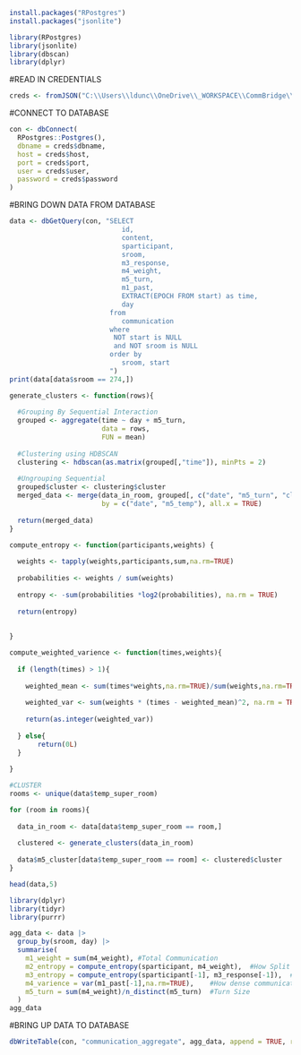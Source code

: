 ```r
install.packages("RPostgres")
install.packages("jsonlite")

library(RPostgres)
library(jsonlite)
library(dbscan)
library(dplyr)

```

#READ IN CREDENTIALS
```r
creds <- fromJSON("C:\\Users\\ldunc\\OneDrive\\_WORKSPACE\\CommBridge\\credentials\\db_creds.json")
```

#CONNECT TO DATABASE
```r
con <- dbConnect(
  RPostgres::Postgres(),
  dbname = creds$dbname,
  host = creds$host,
  port = creds$port,
  user = creds$user,
  password = creds$password
)
```

#BRING DOWN DATA FROM DATABASE
```r

data <- dbGetQuery(con, "SELECT 
                            id,
                            content,
                            sparticipant,
                            sroom,
                            m3_response,
                            m4_weight,
                            m5_turn,
                            m1_past,
                            EXTRACT(EPOCH FROM start) as time,
                            day
                         from 
                            communication
                         where 
                          NOT start is NULL
                          and NOT sroom is NULL
                         order by
                            sroom, start
                         ")
print(data[data$sroom == 274,])

```


```r

generate_clusters <- function(rows){
  
  #Grouping By Sequential Interaction
  grouped <- aggregate(time ~ day + m5_turn,
                       data = rows,
                       FUN = mean)
  
  #Clustering using HDBSCAN
  clustering <- hdbscan(as.matrix(grouped[,"time"]), minPts = 2)
  
  #Ungrouping Sequential
  grouped$cluster <- clustering$cluster
  merged_data <- merge(data_in_room, grouped[, c("date", "m5_turn", "cluster")], 
                       by = c("date", "m5_temp"), all.x = TRUE)
  
  return(merged_data)
}
```

```r
compute_entropy <- function(participants,weights) {
  
  weights <- tapply(weights,participants,sum,na.rm=TRUE)
  
  probabilities <- weights / sum(weights)
  
  entropy <- -sum(probabilities *log2(probabilities), na.rm = TRUE)
  
  return(entropy)
  
  
}

```

```r

compute_weighted_varience <- function(times,weights){
  
  if (length(times) > 1){
    
    weighted_mean <- sum(times*weights,na.rm=TRUE)/sum(weights,na.rm=TRUE)
    
    weighted_var <- sum(weights * (times - weighted_mean)^2, na.rm = TRUE) / sum(weights, na.rm = TRUE)
    
    return(as.integer(weighted_var))
    
  } else{
       return(0L)
  }
  
}

```










```r

#CLUSTER
rooms <- unique(data$temp_super_room)

for (room in rooms){
  
  data_in_room <- data[data$temp_super_room == room,]
  
  clustered <- generate_clusters(data_in_room)
  
  data$m5_cluster[data$temp_super_room == room] <- clustered$cluster
}

head(data,5)

```


```r
library(dplyr)
library(tidyr)
library(purrr)

agg_data <- data |>
  group_by(sroom, day) |>
  summarise(
    m1_weight = sum(m4_weight), #Total Communication
    m2_entropy = compute_entropy(sparticipant, m4_weight),  #How Split By Paritcipant It Is
    m3_entropy = compute_entropy(sparticipant[-1], m3_response[-1]),  #Split In Response Times By Participant
    m4_varience = var(m1_past[-1],na.rm=TRUE),    #How dense communication is,
    m5_turn = sum(m4_weight)/n_distinct(m5_turn)  #Turn Size
  ) 
agg_data
```







#BRING UP DATA TO DATABASE
```r

dbWriteTable(con, "communication_aggregate", agg_data, append = TRUE, row.names = FALSE)
```